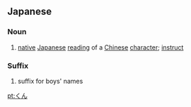 ==Japanese==

===Noun===
{{ja-noun|h|rom=kun}}
# {{ja-def|訓}} [[native]] [[Japanese]] [[reading]] of a [[Chinese]] [[character]]; [[instruct]]

===Suffix===
{{ja-pos|h|suffix|kanji=君|rom=-kun}}

# {{ja-def|君}} suffix for boys' names

[[pt:くん]]